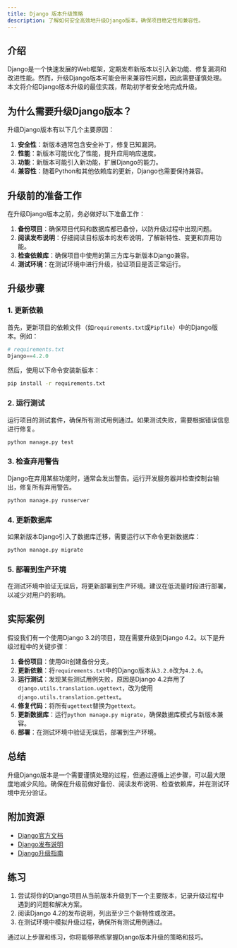 ```yaml
---
title: Django 版本升级策略
description: 了解如何安全高效地升级Django版本，确保项目稳定性和兼容性。
---
```


## 介绍

Django是一个快速发展的Web框架，定期发布新版本以引入新功能、修复漏洞和改进性能。然而，升级Django版本可能会带来兼容性问题，因此需要谨慎处理。本文将介绍Django版本升级的最佳实践，帮助初学者安全地完成升级。

## 为什么需要升级Django版本？

升级Django版本有以下几个主要原因：

1. **安全性**：新版本通常包含安全补丁，修复已知漏洞。
2. **性能**：新版本可能优化了性能，提升应用响应速度。
3. **功能**：新版本可能引入新功能，扩展Django的能力。
4. **兼容性**：随着Python和其他依赖库的更新，Django也需要保持兼容。

## 升级前的准备工作

在升级Django版本之前，务必做好以下准备工作：

1. **备份项目**：确保项目代码和数据库都已备份，以防升级过程中出现问题。
2. **阅读发布说明**：仔细阅读目标版本的发布说明，了解新特性、变更和弃用功能。
3. **检查依赖库**：确保项目中使用的第三方库与新版本Django兼容。
4. **测试环境**：在测试环境中进行升级，验证项目是否正常运行。

## 升级步骤

### 1. 更新依赖

首先，更新项目的依赖文件（如`requirements.txt`或`Pipfile`）中的Django版本。例如：

```python
# requirements.txt
Django==4.2.0
```

然后，使用以下命令安装新版本：

```bash
pip install -r requirements.txt
```

### 2. 运行测试

运行项目的测试套件，确保所有测试用例通过。如果测试失败，需要根据错误信息进行修复。

```bash
python manage.py test
```

### 3. 检查弃用警告

Django在弃用某些功能时，通常会发出警告。运行开发服务器并检查控制台输出，修复所有弃用警告。

```bash
python manage.py runserver
```

### 4. 更新数据库

如果新版本Django引入了数据库迁移，需要运行以下命令更新数据库：

```bash
python manage.py migrate
```

### 5. 部署到生产环境

在测试环境中验证无误后，将更新部署到生产环境。建议在低流量时段进行部署，以减少对用户的影响。

## 实际案例

假设我们有一个使用Django 3.2的项目，现在需要升级到Django 4.2。以下是升级过程中的关键步骤：

1. **备份项目**：使用Git创建备份分支。
2. **更新依赖**：将`requirements.txt`中的Django版本从`3.2.0`改为`4.2.0`。
3. **运行测试**：发现某些测试用例失败，原因是Django 4.2弃用了`django.utils.translation.ugettext`，改为使用`django.utils.translation.gettext`。
4. **修复代码**：将所有`ugettext`替换为`gettext`。
5. **更新数据库**：运行`python manage.py migrate`，确保数据库模式与新版本兼容。
6. **部署**：在测试环境中验证无误后，部署到生产环境。

## 总结

升级Django版本是一个需要谨慎处理的过程，但通过遵循上述步骤，可以最大限度地减少风险。确保在升级前做好备份、阅读发布说明、检查依赖库，并在测试环境中充分验证。

## 附加资源

- [Django官方文档](https://docs.djangoproject.com/)
- [Django发布说明](https://docs.djangoproject.com/en/stable/releases/)
- [Django升级指南](https://docs.djangoproject.com/en/stable/howto/upgrade-version/)

## 练习

1. 尝试将你的Django项目从当前版本升级到下一个主要版本，记录升级过程中遇到的问题和解决方案。
2. 阅读Django 4.2的发布说明，列出至少三个新特性或改进。
3. 在测试环境中模拟升级过程，确保所有测试用例通过。

通过以上步骤和练习，你将能够熟练掌握Django版本升级的策略和技巧。